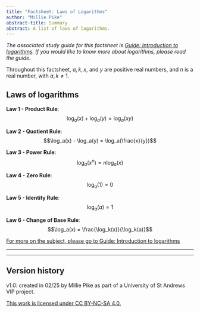 ```yaml
---
title: "Factsheet: Laws of Logarithms"
author: "Millie Pike"
abstract-title: Summary
abstract: A list of laws of logarithms.
---
```


*The associated study guide for this factsheet is [Guide: Introduction to logarithms](../studyguides/logarithms.qmd). If you would like to know more about logarithms, please read the guide.*

Throughout this factsheet, $a,k, x,$ and $y$ are positive real numbers, and $n$ is a real number, with $a, k \neq 1$.

## Laws of logarithms {-}

**Law 1 - Product Rule**: $$\log_a(x) + \log_a(y) = \log_a(xy)$$


**Law 2 - Quotient Rule**: $$\log_a(x) - \log_a(y) = \log_a(\frac{x}{y})$$


**Law 3 - Power Rule**: $$\log_a(x^n) = n\log_a(x)$$


**Law 4 - Zero Rule**: $$\log_a(1) = 0$$


**Law 5 - Identity Rule**: $$\log_a(a) = 1$$


**Law 6 - Change of Base Rule**: $$\log_a(x) = \frac{\log_k(x)}{\log_k(a)}$$


[For more on the subject, please go to Guide: Introduction to logarithms](../studyguides/logarithms.qmd)

---

---

## Version history {-}

v1.0: created in 02/25 by Millie Pike as part of a University of St Andrews VIP project.

[This work is licensed under CC BY-NC-SA 4.0.](https://creativecommons.org/licenses/by-nc-sa/4.0/?ref=chooser-v1)
